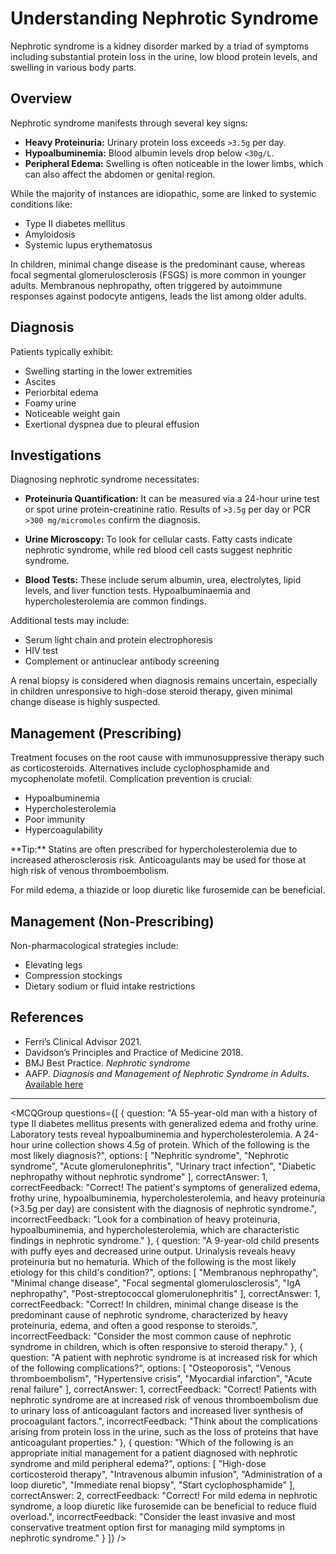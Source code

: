 
# Understanding Nephrotic Syndrome

Nephrotic syndrome is a kidney disorder marked by a triad of symptoms including substantial protein loss in the urine, low blood protein levels, and swelling in various body parts.

## Overview

Nephrotic syndrome manifests through several key signs:

- **Heavy Proteinuria:** Urinary protein loss exceeds `>3.5g` per day.
- **Hypoalbuminemia:** Blood albumin levels drop below `<30g/L`.
- **Peripheral Edema:** Swelling is often noticeable in the lower limbs, which can also affect the abdomen or genital region.

While the majority of instances are idiopathic, some are linked to systemic conditions like:

- Type II diabetes mellitus
- Amyloidosis
- Systemic lupus erythematosus

In children, minimal change disease is the predominant cause, whereas focal segmental glomerulosclerosis (FSGS) is more common in younger adults. Membranous nephropathy, often triggered by autoimmune responses against podocyte antigens, leads the list among older adults.

## Diagnosis

Patients typically exhibit:

- Swelling starting in the lower extremities
- Ascites
- Periorbital edema
- Foamy urine
- Noticeable weight gain
- Exertional dyspnea due to pleural effusion

## Investigations

Diagnosing nephrotic syndrome necessitates:

- **Proteinuria Quantification:** It can be measured via a 24-hour urine test or spot urine protein-creatinine ratio. Results of `>3.5g` per day or PCR `>300 mg/micromoles` confirm the diagnosis.

- **Urine Microscopy:** To look for cellular casts. Fatty casts indicate nephrotic syndrome, while red blood cell casts suggest nephritic syndrome.

- **Blood Tests:** These include serum albumin, urea, electrolytes, lipid levels, and liver function tests. Hypoalbuminaemia and hypercholesterolemia are common findings.

Additional tests may include:

- Serum light chain and protein electrophoresis
- HIV test
- Complement or antinuclear antibody screening

A renal biopsy is considered when diagnosis remains uncertain, especially in children unresponsive to high-dose steroid therapy, given minimal change disease is highly suspected.

## Management (Prescribing)

Treatment focuses on the root cause with immunosuppressive therapy such as corticosteroids. Alternatives include cyclophosphamide and mycophenolate mofetil. Complication prevention is crucial:

- Hypoalbuminemia
- Hypercholesterolemia
- Poor immunity
- Hypercoagulability

<Callout emoji="💊">
**Tip:** Statins are often prescribed for hypercholesterolemia due to increased atherosclerosis risk. Anticoagulants may be used for those at high risk of venous thromboembolism.
</Callout>

For mild edema, a thiazide or loop diuretic like furosemide can be beneficial.

## Management (Non-Prescribing)

Non-pharmacological strategies include:

- Elevating legs
- Compression stockings
- Dietary sodium or fluid intake restrictions

## References

- Ferri’s Clinical Advisor 2021.
- Davidson’s Principles and Practice of Medicine 2018.
- BMJ Best Practice. *Nephrotic syndrome*
- AAFP. *Diagnosis and Management of Nephrotic Syndrome in Adults.* [Available here](https://www.aafp.org/afp/2016/0315/p479.html)

---

<MCQGroup questions={[
  {
    question: "A 55-year-old man with a history of type II diabetes mellitus presents with generalized edema and frothy urine. Laboratory tests reveal hypoalbuminemia and hypercholesterolemia. A 24-hour urine collection shows 4.5g of protein. Which of the following is the most likely diagnosis?",
    options: [
      "Nephritic syndrome",
      "Nephrotic syndrome",
      "Acute glomerulonephritis",
      "Urinary tract infection",
      "Diabetic nephropathy without nephrotic syndrome"
    ],
    correctAnswer: 1,
    correctFeedback: "Correct! The patient's symptoms of generalized edema, frothy urine, hypoalbuminemia, hypercholesterolemia, and heavy proteinuria (>3.5g per day) are consistent with the diagnosis of nephrotic syndrome.",
    incorrectFeedback: "Look for a combination of heavy proteinuria, hypoalbuminemia, and hypercholesterolemia, which are characteristic findings in nephrotic syndrome."
  },
  {
    question: "A 9-year-old child presents with puffy eyes and decreased urine output. Urinalysis reveals heavy proteinuria but no hematuria. Which of the following is the most likely etiology for this child's condition?",
    options: [
      "Membranous nephropathy",
      "Minimal change disease",
      "Focal segmental glomerulosclerosis",
      "IgA nephropathy",
      "Post-streptococcal glomerulonephritis"
    ],
    correctAnswer: 1,
    correctFeedback: "Correct! In children, minimal change disease is the predominant cause of nephrotic syndrome, characterized by heavy proteinuria, edema, and often a good response to steroids.",
    incorrectFeedback: "Consider the most common cause of nephrotic syndrome in children, which is often responsive to steroid therapy."
  },
  {
    question: "A patient with nephrotic syndrome is at increased risk for which of the following complications?",
    options: [
      "Osteoporosis",
      "Venous thromboembolism",
      "Hypertensive crisis",
      "Myocardial infarction",
      "Acute renal failure"
    ],
    correctAnswer: 1,
    correctFeedback: "Correct! Patients with nephrotic syndrome are at increased risk of venous thromboembolism due to urinary loss of anticoagulant factors and increased liver synthesis of procoagulant factors.",
    incorrectFeedback: "Think about the complications arising from protein loss in the urine, such as the loss of proteins that have anticoagulant properties."
  },
  {
    question: "Which of the following is an appropriate initial management for a patient diagnosed with nephrotic syndrome and mild peripheral edema?",
    options: [
      "High-dose corticosteroid therapy",
      "Intravenous albumin infusion",
      "Administration of a loop diuretic",
      "Immediate renal biopsy",
      "Start cyclophosphamide"
    ],
    correctAnswer: 2,
    correctFeedback: "Correct! For mild edema in nephrotic syndrome, a loop diuretic like furosemide can be beneficial to reduce fluid overload.",
    incorrectFeedback: "Consider the least invasive and most conservative treatment option first for managing mild symptoms in nephrotic syndrome."
  }
]} />